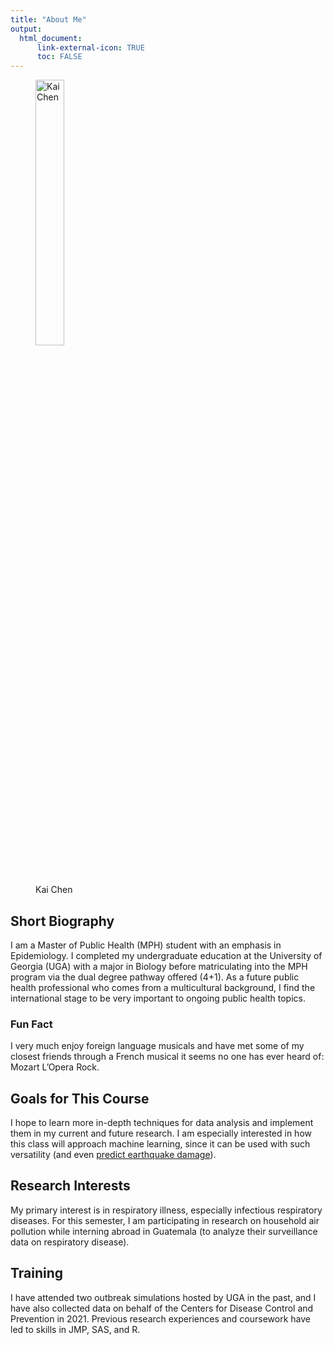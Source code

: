 ```yaml
---
title: "About Me"
output: 
  html_document:
      link-external-icon: TRUE
      toc: FALSE
---
```


![Kai Chen](IMG09332.png){width="33%"}

## Short Biography

I am a Master of Public Health (MPH) student with an emphasis in Epidemiology. I completed my undergraduate education at the University of Georgia (UGA) with a major in Biology before matriculating into the MPH program via the dual degree pathway offered (4+1). As a future public health professional who comes from a multicultural background, I find the international stage to be very important to ongoing public health topics.

### Fun Fact

I very much enjoy foreign language musicals and have met some of my closest friends through a French musical it seems no one has ever heard of: Mozart L'Opera Rock.

## Goals for This Course

I hope to learn more in-depth techniques for data analysis and implement them in my current and future research. I am especially interested in how this class will approach machine learning, since it can be used with such versatility (and even [predict earthquake damage](https://www.sciencedirect.com/science/article/pii/S1350630722009165?casa_token=_dfKkYa5rMIAAAAA:CnqtyZwzDqtjCCiVvSfZYrjP8x2ZVxP4r6pPn8RCduIZvWawqiX_G3QBVoqLoE1DHyHIlf09Mm3H)).

## Research Interests

My primary interest is in respiratory illness, especially infectious respiratory diseases. For this semester, I am participating in research on household air pollution while interning abroad in Guatemala (to analyze their surveillance data on respiratory disease).

## Training

I have attended two outbreak simulations hosted by UGA in the past, and I have also collected data on behalf of the Centers for Disease Control and Prevention in 2021. Previous research experiences and coursework have led to skills in JMP, SAS, and R.
